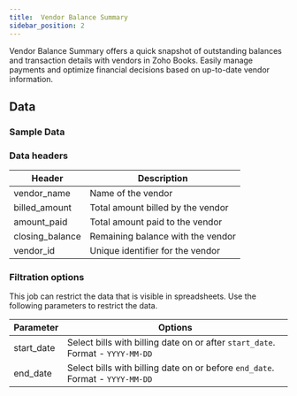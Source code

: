 ```yaml
---
title:  Vendor Balance Summary
sidebar_position: 2
---
```




Vendor Balance Summary offers a quick snapshot of outstanding balances and transaction details with vendors in Zoho Books. Easily manage payments and optimize financial decisions based on up-to-date vendor information.

<AddJob
  template="gsheet_zoho_books_db_get_vendor_balance_summary"
/>


## Data

### Sample Data

<Gsheet
  src="https://docs.google.com/spreadsheets/d/1-gX-uq5YrTW-6gQJYM-mNXitEOfJLTiQCvPtV8CR1Yc/edit#gid=1691982332"
/>


### Data headers

| Header           | Description                                           |
|------------------|-------------------------------------------------------|
| vendor_name      | Name of the vendor                                    |
| billed_amount    | Total amount billed by the vendor                      |
| amount_paid      | Total amount paid to the vendor                        |
| closing_balance  | Remaining balance with the vendor                      |
| vendor_id        | Unique identifier for the vendor                       |


### Filtration options

This job can restrict the data that is visible in spreadsheets. Use the following parameters to restrict the data.

| Parameter | Options |
|----|----|
| start_date | Select bills with billing date on or after `start_date`. Format - `YYYY-MM-DD` |
| end_date | Select bills with billing date on or before `end_date`. Format - `YYYY-MM-DD` |


<!---
## Others

### Similar jobs

Similar sort of data can be achieved by using get accounting transaction job and filtering it by invoice type. 

### Reports that use this job

Here are some of the report templates that use this job: 
-->
